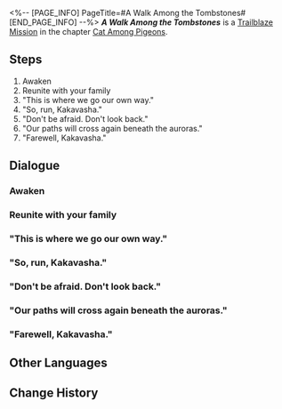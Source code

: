 <%-- [PAGE_INFO]
PageTitle=#A Walk Among the Tombstones#
[END_PAGE_INFO] --%>
{{Stub|Dialogue.}}
{{Mission Infobox
|id            = 1031901
|title         = 
|image         = <!--Mission A Walk Among the Tombstones.png-->
|type          = Trailblaze
|event_name    = 
|chapter       = Cat Among Pigeons
|requirements  = [[Trailblaze Mission]] ''[[A Walk Among the Tombstones]]'' completed
|summary       = <!--official mission summary from Fate's Atlas-->
|characters    = Trailblazer
|startLocation = [[Penacony]] - [[Horizon of Existence]]
|world         = Penacony
|area          = Horizon of Existence
|prev          = 
|next          = 
|rewards       = Trailblaze EXP*900; Stellar Jade*110; Traveler's Guide*16; Flames Afar*1 { text = Flames Afar }; Kakavasha (Profile Picture)*1 { text = Kakavasha }; "Citizen Hanunue"*1 { text = "Citizen Hanunue" }; Credit*200,000
}}
'''''A Walk Among the Tombstones''''' is a [[Trailblaze Mission]] in the chapter [[Cat Among Pigeons]].

==Steps==
# Awaken
# Reunite with your family
# "This is where we go our own way."
# "So, run, Kakavasha."
# "Don't be afraid. Don't look back."
# "Our paths will cross again beneath the auroras."
# "Farewell, Kakavasha."

<!--
==Gameplay Notes==

--><!--
==Trial Character==

-->
==Dialogue==
{{Stub Dialogue}}

===Awaken===
{{Mission Description|type=trailblaze|location=Horizon of Existence|You have reached your final end.<br />Bid your farewells to █████████ in your final moments. Try your best to...<br />...Die without regrets.}}
{{Dialogue Start}}
:{{tx}}
{{Dialogue End}}

===Reunite with your family===
{{Mission Description|type=trailblaze|location=Horizon of Existence|update|Farewell, Kakavasha.}}
{{Dialogue Start}}
:{{tx}}
{{Dialogue End}}

==="This is where we go our own way."===
{{Mission Description|type=trailblaze|location=Horizon of Existence|update|You have reached your final end.<br />Bid your farewells to █████████ in your final moments. Try your best to...<br />...Die without regrets.}}
{{Dialogue Start}}
:{{tx}}
{{Dialogue End}}

==="So, run, Kakavasha."===
{{Dialogue Start}}
:{{tx}}
{{Dialogue End}}

==="Don't be afraid. Don't look back."===
{{Dialogue Start}}
:{{tx}}
{{Dialogue End}}

==="Our paths will cross again beneath the auroras."===
{{Dialogue Start}}
:{{tx}}
{{Dialogue End}}

==="Farewell, Kakavasha."===
{{Dialogue Start}}
:{{tx}}
{{Dialogue End}}

==Other Languages==
{{Other Languages
|en   = A Walk Among the Tombstones
|zhs  = 行过死荫之地
|zht  = 行過死蔭之地
|ja   = 墓場を往く死の影
|ko   = 무덤으로 향하다
|es   = Un paseo por el reino de la muerte
|fr   = Promenade parmi les morts
|ru   = Прогулка среди могил
|th   = ฝ่าดินแดนแห่งความตาย
|vi   = Đi Qua Vùng Đất Chết
|de   = Grabspaziergang
|id   = Melintasi Tanah Kematian
|pt   = Um Passeio Entre as Lápides
}}

==Change History==
{{Change History|2.1}}
